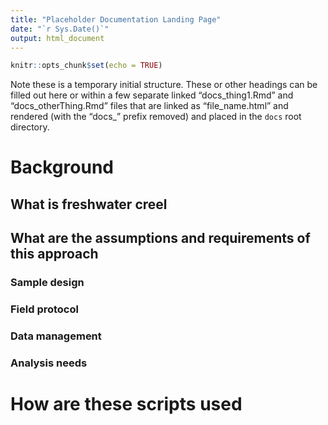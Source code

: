 ```yaml
---
title: "Placeholder Documentation Landing Page"
date: "`r Sys.Date()`"
output: html_document
---
```


```r
knitr::opts_chunk$set(echo = TRUE)
```

Note these is a temporary initial structure. These or other headings can be filled out here or within a few separate linked "docs_thing1.Rmd" and "docs_otherThing.Rmd" files that are linked as "file_name.html" and rendered (with the "docs_" prefix removed) and placed in the `docs` root directory.

# Background

## What is freshwater creel

## What are the assumptions and requirements of this approach

### Sample design

### Field protocol

### Data management

### Analysis needs

# How are these scripts used
